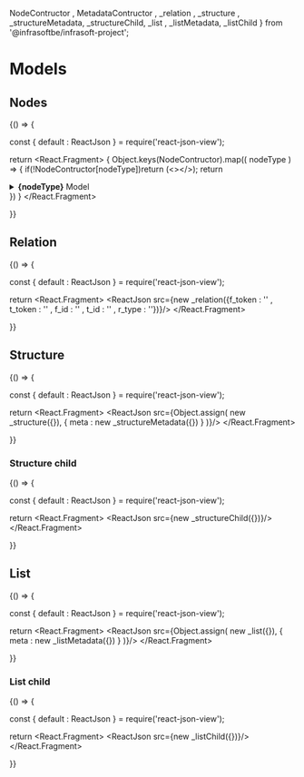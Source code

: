 
  NodeContructor , 
  MetadataContructor , 
  _relation , 
  _structure , 
  _structureMetadata,
  _structureChild,
  _list , 
  _listMetadata,
  _listChild
  } from '@infrasoftbe/infrasoft-project';

# Models

## Nodes

<BrowserOnly>
{() => {

  const { default : ReactJson } = require('react-json-view');

  return <React.Fragment>
  {
    Object.keys(NodeContructor).map(( nodeType ) => {
      if(!NodeContructor[nodeType])return (<></>);
      return <div>
        <details>
          <summary><b>{nodeType}</b> Model</summary>
          <ReactJson src={new NodeContructor[nodeType]({
            meta : MetadataContructor[nodeType] ? new MetadataContructor[nodeType]({}) : {}
          })}></ReactJson>
        </details>
      </div>
    })
  }
  </React.Fragment>

}}
</BrowserOnly>

## Relation

<BrowserOnly>
{() => {

  const { default : ReactJson } = require('react-json-view');

  return <React.Fragment>
    <ReactJson src={new _relation({f_token : '' , t_token : '' , f_id : '' , t_id : '' , r_type : ''})}/>
  </React.Fragment>

}}
</BrowserOnly>

## Structure

<BrowserOnly>
{() => {

  const { default : ReactJson } = require('react-json-view');

  return <React.Fragment>
    <ReactJson src={Object.assign(
      new _structure({}),
      { meta : new _structureMetadata({}) }
    )}/>
  </React.Fragment>

}}
</BrowserOnly>

### Structure child

<BrowserOnly>
{() => {

  const { default : ReactJson } = require('react-json-view');

  return <React.Fragment>
    <ReactJson src={new _structureChild({})}/>
  </React.Fragment>

}}
</BrowserOnly>

## List

<BrowserOnly>
{() => {

  const { default : ReactJson } = require('react-json-view');

  return <React.Fragment>
    <ReactJson src={Object.assign(
      new _list({}),
      { meta : new _listMetadata({}) }
    )}/>
  </React.Fragment>

}}
</BrowserOnly>

### List child

<BrowserOnly>
{() => {

  const { default : ReactJson } = require('react-json-view');

  return <React.Fragment>
    <ReactJson src={new _listChild({})}/>
  </React.Fragment>

}}
</BrowserOnly>
